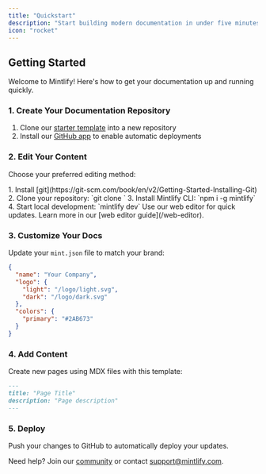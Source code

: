 ```yaml
---
title: "Quickstart"
description: "Start building modern documentation in under five minutes"
icon: "rocket"
---
```


## Getting Started

Welcome to Mintlify! Here's how to get your documentation up and running quickly.

### 1. Create Your Documentation Repository

1. Clone our [starter template](https://github.com/mintlify/starter) into a new repository
2. Install our [GitHub app](https://dashboard.mintlify.com/settings) to enable automatic deployments

### 2. Edit Your Content

Choose your preferred editing method:

<AccordionGroup>
  <Accordion icon="rectangle-terminal" title="Local Development (Recommended)">
    1. Install [git](https://git-scm.com/book/en/v2/Getting-Started-Installing-Git)
    2. Clone your repository: `git clone <your-repo>`
    3. Install Mintlify CLI: `npm i -g mintlify`
    4. Start local development: `mintlify dev`
  </Accordion>

  <Accordion icon="pen-to-square" title="Web Editor">
    Use our web editor for quick updates. Learn more in our [web editor guide](/web-editor).
  </Accordion>
</AccordionGroup>

### 3. Customize Your Docs

Update your `mint.json` file to match your brand:

```json
{
  "name": "Your Company",
  "logo": {
    "light": "/logo/light.svg",
    "dark": "/logo/dark.svg"
  },
  "colors": {
    "primary": "#2AB673"
  }
}
```

### 4. Add Content

Create new pages using MDX files with this template:

```md
---
title: "Page Title"
description: "Page description"
---
```

### 5. Deploy

Push your changes to GitHub to automatically deploy your updates.

Need help? Join our [community](https://mintlify.com/community) or contact [support@mintlify.com](mailto:support@mintlify.com).